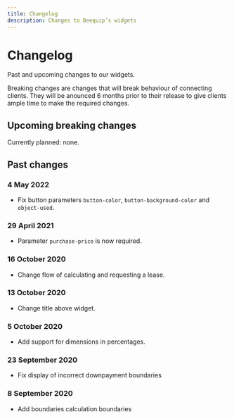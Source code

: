 ```yaml
---
title: Changelog
description: Changes to Beequip’s widgets
---
```


# Changelog

Past and upcoming changes to our widgets.

Breaking changes are changes that will break behaviour of connecting clients. They will be anounced 6 months prior
to their release to give clients ample time to make the required changes.

## Upcoming breaking changes

Currently planned: none.

## Past changes

### 4 May 2022

-   Fix button parameters `button-color`, `button-background-color` and `object-used`.

### 29 April 2021

-   Parameter `purchase-price` is now required.

### 16 October 2020

-   Change flow of calculating and requesting a lease.

### 13 October 2020

-   Change title above widget.

### 5 October 2020

-   Add support for dimensions in percentages.

### 23 September 2020

-   Fix display of incorrect downpayment boundaries

### 8 September 2020

-   Add boundaries calculation boundaries

